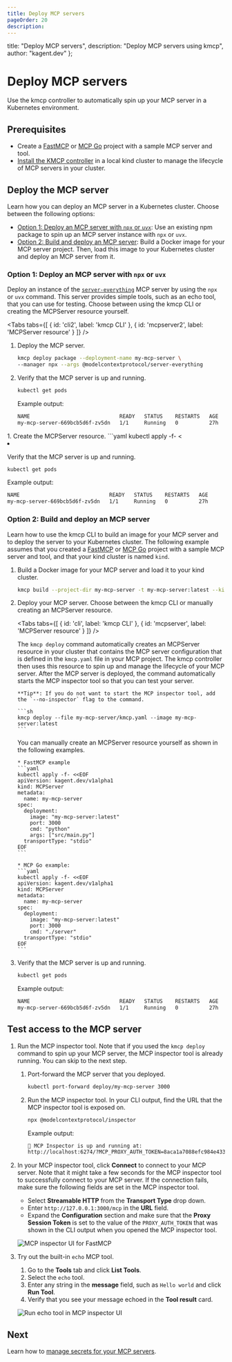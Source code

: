 ```yaml
---
title: Deploy MCP servers
pageOrder: 20
description:
---
```



  title: "Deploy MCP servers",
  description: "Deploy MCP servers using kmcp",
  author: "kagent.dev"
};

# Deploy MCP servers

Use the kmcp controller to automatically spin up your MCP server in a Kubernetes environment. 

## Prerequisites

- Create a [FastMCP](/docs/kmcp/develop/fastmcp-python) or [MCP Go](/docs/kmcp/develop/mcp-go) project with a sample MCP server and tool. 
- [Install the KMCP controller](/docs/kmcp/deploy/server) in a local kind cluster to manage the lifecycle of MCP servers in your cluster. 
   
## Deploy the MCP server

Learn how you can deploy an MCP server in a Kubernetes cluster. Choose between the following options: 

* [Option 1: Deploy an MCP server with `npx` or `uvx`](#option-1-deploy-an-mcp-server-with-npx-or-uvx): Use an existing npm package to spin up an MCP server instance with `npx` or `uvx`.  
* [Option 2: Build and deploy an MCP server](#option-2-build-and-deploy-an-mcp-server): Build a Docker image for your MCP server project. Then, load this image to your Kubernetes cluster and deploy an MCP server from it. 


### Option 1: Deploy an MCP server with `npx` or `uvx` 

Deploy an instance of the [`server-everything`](https://github.com/modelcontextprotocol/servers/tree/main/src/everything) MCP server by using the `npx` or `uvx` command. This server provides simple tools, such as an echo tool, that you can use for testing. 
Choose between using the kmcp CLI or creating the MCPServer resource yourself. 
  
  <Tabs tabs={[
  { id: 'cli2', label: 'kmcp CLI' },
  { id: 'mcpserver2', label: 'MCPServer resource' }
  ]} />
  
  <div id="cli2-tab">
  
  1. Deploy the MCP server. 
     ```sh
     kmcp deploy package --deployment-name my-mcp-server \
     --manager npx --args @modelcontextprotocol/server-everything
     ```
  2. Verify that the MCP server is up and running. 
     ```sh
     kubectl get pods
     ```
   
     Example output: 
     ```sh
     NAME                             READY   STATUS    RESTARTS   AGE
     my-mcp-server-669bcb5d6f-zv5dn   1/1     Running   0          27h
     ```
  </div>
  <div id="mcpserver2-tab">
  1. Create the MCPServer resource.
     ```yaml
     kubectl apply -f- <<EOF  
     apiVersion: kagent.dev/v1alpha1
     kind: MCPServer
     metadata:
       name: my-mcp-server
       namespace: default
     spec:
       deployment:
         args:
         - '@modelcontextprotocol/server-everything'
         cmd: npx
         port: 3000
       stdioTransport: {}
       transportType: stdio
     EOF
     ```

  2. Verify that the MCP server is up and running. 
     ```sh
     kubectl get pods
     ```
   
     Example output: 
     ```sh
     NAME                             READY   STATUS    RESTARTS   AGE
     my-mcp-server-669bcb5d6f-zv5dn   1/1     Running   0          27h
     ```
  </div>

### Option 2: Build and deploy an MCP server 

Learn how to use the kmcp CLI to build an image for your MCP server and to deploy the server to your Kubernetes cluster. 
The following example assumes that you created a [FastMCP](/docs/kmcp/develop/fastmcp-python) or [MCP Go](/docs/kmcp/develop/mcp-go) project with a sample MCP server and tool, and that your kind cluster is named `kind`.

1. Build a Docker image for your MCP server and load it to your kind cluster. 
   ```sh
   kmcp build --project-dir my-mcp-server -t my-mcp-server:latest --kind-load-cluster kind
   ```

2. Deploy your MCP server. Choose between the kmcp CLI or manually creating an MCPServer resource. 
     
   <Tabs tabs={[
   { id: 'cli', label: 'kmcp CLI' },
   { id: 'mcpserver', label: 'MCPServer resource' }
   ]} />
     
   <div id="cli-tab">
   
     The `kmcp deploy` command automatically creates an MCPServer resource in your cluster that contains the MCP server configuration that is defined in the `kmcp.yaml` file in your MCP project. The kmcp controller then uses this resource to spin up and manage the lifecycle of your MCP server. After the MCP server is deployed, the command automatically starts the MCP inspector tool so that you can test your server. 
     
       **Tip**: If you do not want to start the MCP inspector tool, add the `--no-inspector` flag to the command. 
     
       ```sh
       kmcp deploy --file my-mcp-server/kmcp.yaml --image my-mcp-server:latest
       ```
       
   </div>
   <div id="mcpserver-tab">
   
     You can manually create an MCPServer resource yourself as shown in the following examples. 
   
       * FastMCP example
       ```yaml
       kubectl apply -f- <<EOF
       apiVersion: kagent.dev/v1alpha1
       kind: MCPServer
       metadata:
         name: my-mcp-server
       spec:
         deployment:
           image: "my-mcp-server:latest"
           port: 3000
           cmd: "python"
           args: ["src/main.py"]
         transportType: "stdio"
       EOF
       ```
   
       * MCP Go example: 
       ```yaml
       kubectl apply -f- <<EOF
       apiVersion: kagent.dev/v1alpha1
       kind: MCPServer
       metadata:
         name: my-mcp-server
       spec:
         deployment:
           image: "my-mcp-server:latest"
           port: 3000
           cmd: "./server"
         transportType: "stdio"
       EOF
       ```
   </div>

3. Verify that the MCP server is up and running. 
   ```sh
   kubectl get pods
   ```
   
   Example output: 
   ```sh
   NAME                             READY   STATUS    RESTARTS   AGE
   my-mcp-server-669bcb5d6f-zv5dn   1/1     Running   0          27h
   ```


## Test access to the MCP server

1. Run the MCP inspector tool. Note that if you used the `kmcp deploy` command to spin up your MCP server, the MCP inspector tool is already running. You can skip to the next step. 
   1. Port-forward the MCP server that you deployed. 
      ```sh
      kubectl port-forward deploy/my-mcp-server 3000
      ```

   2. Run the MCP inspector tool. In your CLI output, find the URL that the MCP inspector tool is exposed on. 
      ```sh
      npx @modelcontextprotocol/inspector
      ```
   
      Example output: 
      ```sh
      🚀 MCP Inspector is up and running at:
      http://localhost:6274/?MCP_PROXY_AUTH_TOKEN=8aca1a7088efc984e433fd750ed042b1881fbda3734282e3f0e524b00fc3e69f
      ```
   
2. In your MCP inspector tool, click **Connect** to connect to your MCP server. Note that it might take a few seconds for the MCP inspector tool to successfully connect to your MCP server. If the connection fails, make sure the following fields are set in the MCP inspector tool.
   * Select **Streamable HTTP** from the **Transport Type** drop down. 
   * Enter `http://127.0.0.1:3000/mcp` in the **URL** field. 
   * Expand the **Configuration** section and make sure that the **Proxy Session Token** is set to the value of the `PROXY_AUTH_TOKEN` that was shown in the CLI output when you opened the MCP inspector tool. 
   
   ![MCP inspector UI for FastMCP](/images/kmcp-inspector-ov.png "Connect to FastMCP server with MCP inspector tool")


4. Try out the built-in `echo` MCP tool. 
   1. Go to the **Tools** tab and click **List Tools**. 
   2. Select the `echo` tool. 
   3. Enter any string in the **message** field, such as `Hello world` and click **Run Tool**. 
   4. Verify that you see your message echoed in the **Tool result** card. 
   
   ![Run echo tool in MCP inspector UI](/images/kmcp-inspector-echo-success.png "Successful run of the echo tool")
   
## Next

Learn how to [manage secrets for your MCP servers](/docs/kmcp/secrets). 
   
   
